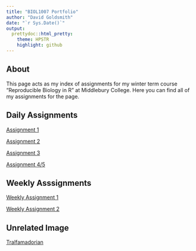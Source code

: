 ```yaml
---
title: "BIOL1007 Portfolio"
author: "David Goldsmith"
date: "`r Sys.Date()`"
output:
  prettydoc::html_pretty:
    theme: HPSTR
    highlight: github
---
```

## About

This page acts as my index of assignments for my winter term course "Reproducible Biology in R" at Middlebury College. Here you can find all of my assignments for the page.

## Daily Assignments
[Assignment 1](Assignment_1.html)  

[Assignment 2](Assignment2.html)

[Assignment 3](Assignment3.html)

[Assignment 4/5](assignment4.html)

## Weekly Asssignments
[Weekly Assignment 1](weekly1.html)

[Weekly Assignment 2](weekly2.html)

## Unrelated Image
[Tralfamadorian](https://www.forestparkreview.com/2_2_47849_2_1_original/)
